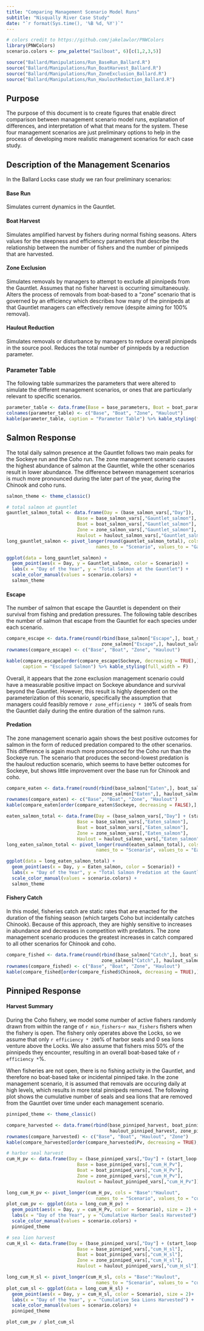 ```yaml
---
title: "Comparing Management Scenario Model Runs"
subtitle: "Nisqually River Case Study"
date: "`r format(Sys.time(), '%B %d, %Y')`"
---
```


```r

# colors credit to https://github.com/jakelawlor/PNWColors
library(PNWColors)
scenario.colors <- pnw_palette("Sailboat", 6)[c(1,2,3,5)]
```

```r
source("Ballard/Manipulations/Run_BaseRun_Ballard.R")
source("Ballard/Manipulations/Run_BoatHarvest_Ballard.R")
source("Ballard/Manipulations/Run_ZoneExclusion_Ballard.R")
source("Ballard/Manipulations/Run_HauloutReduction_Ballard.R")
```

## Purpose

The purpose of this document is to create figures that enable direct comparison between management scenario model runs, explanation of differences, and interpretation of what that means for the system. These four management scenarios are just preliminary options to help in the process of developing more realistic management scenarios for each case study.

## Description of the Management Scenarios

In the Ballard Locks case study we ran four preliminary scenarios: 

#### Base Run 

Simulates current dynamics in the Gauntlet.  

#### Boat Harvest  

Simulates amplified harvest by fishers during normal fishing seasons. Alters values for the steepness and efficiency parameters that describe the relationship between the number of fishers and the number of pinnipeds that are harvested.  

#### Zone Exclusion  

Simulates removals by managers to attempt to exclude all pinnipeds from the Gauntlet. Assumes that no fisher harvest is occurring simultaneously. Alters the process of removals from boat-based to a "zone" scenario that is governed by an efficiency which describes how many of the pinnipeds at that Gauntlet managers can effectively remove (despite aiming for 100% removal).  

#### Haulout Reduction  

Simulates removals or disturbance by managers to reduce overall pinnipeds in the source pool. Reduces the total number of pinnipeds by a reduction parameter. 

### Parameter Table

The following table summarizes the parameters that were altered to simulate the different management scenarios, or ones that are particularly relevant to specific scenarios.

```r
parameter_table <- data.frame(Base = base_parameters, Boat = boat_parameters, Zone = zone_parameters, Haulout = haulout_parameters)
colnames(parameter_table) <- c("Base", "Boat", "Zone", "Haulout")
kable(parameter_table, caption = "Parameter Table") %>% kable_styling(full_width = F)
```

## Salmon Response

The total daily salmon presence at the Gauntlet follows two main peaks for the Sockeye run and the Coho run. The zone management scenario causes the highest abundance of salmon at the Gauntlet, while the other scenarios result in lower abundance. The difference between management scenarios is much more pronounced during the later part of the year, during the Chinook and coho runs.

```r

salmon_theme <- theme_classic()

# total salmon at gauntlet
gauntlet_salmon_total <- data.frame(Day = (base_salmon_vars[,"Day"]),
                          Base = base_salmon_vars[,"Gauntlet_salmon"],
                          Boat = boat_salmon_vars[,"Gauntlet_salmon"],
                          Zone = zone_salmon_vars[,"Gauntlet_salmon"], 
                          Haulout = haulout_salmon_vars[,"Gauntlet_salmon"])
long_gauntlet_salmon <- pivot_longer(round(gauntlet_salmon_total), cols = "Base":"Haulout",
                                 names_to = "Scenario", values_to = "Gauntlet_salmon")

ggplot(data = long_gauntlet_salmon) +
  geom_point(aes(x = Day, y = Gauntlet_salmon, color = Scenario)) + 
  labs(x = "Day of the Year", y = "Total Salmon at the Gauntlet") +
  scale_color_manual(values = scenario.colors) + 
  salmon_theme
```

#### Escape

The number of salmon that escape the Gauntlet is dependent on their survival from fishing and predation pressures. The following table describes the number of salmon that escape from the Gauntlet for each species under each scenario.

```r
compare_escape <- data.frame(round(rbind(base_salmon["Escape",], boat_salmon["Escape",],
                                   zone_salmon["Escape",], haulout_salmon["Escape",])))
rownames(compare_escape) <- c("Base", "Boat", "Zone", "Haulout")

kable(compare_escape[order(compare_escape$Sockeye, decreasing = TRUE),], 
      caption = "Escaped Salmon") %>% kable_styling(full_width = F)
```

Overall, it appears that the zone exclusion management scenario could have a measurable positive impact on Sockeye abundance and survival beyond the Gauntlet. However, this result is highly dependent on the parameterization of this scenario, specifically the assumption that managers could feasibly remove `r zone_efficiency * 100`% of seals from the Gauntlet daily during the entire duration of the salmon runs. 

#### Predation

The zone management scenario again shows the best positive outcomes for salmon in the form of reduced predation compared to the other scenarios. This difference is again much more pronounced for the Coho run than the Sockeye run. The scenario that produces the second-lowest predation is the haulout reduction scenario, which seems to have better outcomes for Sockeye, but shows little improvement over the base run for Chinook and coho.

```r
compare_eaten <- data.frame(round(rbind(base_salmon["Eaten",], boat_salmon["Eaten",],
                                   zone_salmon["Eaten",], haulout_salmon["Eaten",])))
rownames(compare_eaten) <- c("Base", "Boat", "Zone", "Haulout")
kable(compare_eaten[order(compare_eaten$Sockeye, decreasing = FALSE),], caption = "Predated by Pinnipeds") %>% kable_styling(full_width = F)
```

```r
eaten_salmon_total <- data.frame(Day = (base_salmon_vars[,"Day"] + (start_loop-1)),
                          Base = base_salmon_vars[,"Eaten_salmon"],
                          Boat = boat_salmon_vars[,"Eaten_salmon"],
                          Zone = zone_salmon_vars[,"Eaten_salmon"], 
                          Haulout = haulout_salmon_vars[,"Eaten_salmon"])
long_eaten_salmon_total <- pivot_longer(round(eaten_salmon_total), cols = "Base":"Haulout",
                                 names_to = "Scenario", values_to = "Eaten_salmon")

ggplot(data = long_eaten_salmon_total) +
  geom_point(aes(x = Day, y = Eaten_salmon, color = Scenario)) + 
  labs(x = "Day of the Year", y = "Total Salmon Predation at the Gauntlet") +
  scale_color_manual(values = scenario.colors) + 
  salmon_theme
```

#### Fishery Catch

In this model, fisheries catch are static rates that are enacted for the duration of the fishing season (which targets Coho but incidentally catches Chinook). Because of this approach, they are highly sensitive to increases in abundance and decreases in competition with predators. The zone management scenario produces the greatest increases in catch compared to all other scenarios for Chinook and coho.

```r
compare_fished <- data.frame(round(rbind(base_salmon["Catch",], boat_salmon["Catch",],
                                   zone_salmon["Catch",], haulout_salmon["Catch",])))
rownames(compare_fished) <- c("Base", "Boat", "Zone", "Haulout")
kable(compare_fished[order(compare_fished$Chinook, decreasing = TRUE),], caption = "Fishery Catch") %>% kable_styling(full_width = F)
```

## Pinniped Response

#### Harvest Summary

During the Coho fishery, we model some number of active fishers randomly drawn from within the range of `r min_fishers`-`r max_fishers` fishers when the fishery is open. The fishery only operates above the Locks, so we assume that only `r efficiency * 200`% of harbor seals and 0 sea lions venture above the Locks. We also assume that fishers miss 50% of the pinnipeds they encounter, resulting in an overall boat-based take of `r efficiency *`%. 

When fisheries are not open, there is no fishing activity in the Gauntlet, and therefore no boat-based take or incidental pinniped take. In the zone management scenario, it is assumed that removals are occuring daily at high levels, which results in more total pinnipeds removed. The following plot shows the cumulative number of seals and sea lions that are removed from the Gauntlet over time under each management scenario.

```r

pinniped_theme <- theme_classic()
```

```r
compare_harvested <- data.frame(rbind(base_pinniped_harvest, boat_pinniped_harvest,
                                      haulout_pinniped_harvest, zone_pinniped_harvest))
rownames(compare_harvested) <- c("Base", "Boat", "Haulout", "Zone")
kable(compare_harvested[order(compare_harvested$Pv, decreasing = TRUE),], caption = "Harvested Pinnipeds") %>% kable_styling(full_width = F)
```

```r
# harbor seal harvest
cum_H_pv <- data.frame(Day = (base_pinniped_vars[,"Day"] + (start_loop-1)),
                          Base = base_pinniped_vars[,"cum_H_Pv"],
                          Boat = boat_pinniped_vars[,"cum_H_Pv"],
                          Zone = zone_pinniped_vars[,"cum_H_Pv"], 
                          Haulout = haulout_pinniped_vars[,"cum_H_Pv"])

long_cum_H_pv <- pivot_longer(cum_H_pv, cols = "Base":"Haulout",
                                 names_to = "Scenario", values_to = "cum_H_Pv")
plot_cum_pv <- ggplot(data = long_cum_H_pv) +
  geom_point(aes(x = Day, y = cum_H_Pv, color = Scenario), size = 2) + 
  labs(x = "Day of the Year", y = "Cumulative Harbor Seals Harvested") +
  scale_color_manual(values = scenario.colors) + 
  pinniped_theme

# sea lion harvest
cum_H_sl <- data.frame(Day = (base_pinniped_vars[,"Day"] + (start_loop-1)),
                          Base = base_pinniped_vars[,"cum_H_sl"],
                          Boat = boat_pinniped_vars[,"cum_H_sl"],
                          Zone = zone_pinniped_vars[,"cum_H_sl"], 
                          Haulout = haulout_pinniped_vars[,"cum_H_sl"])

long_cum_H_sl <- pivot_longer(cum_H_sl, cols = "Base":"Haulout",
                                 names_to = "Scenario", values_to = "cum_H_sl")
plot_cum_sl <- ggplot(data = long_cum_H_sl) +
  geom_point(aes(x = Day, y = cum_H_sl, color = Scenario), size = 2)+ 
  labs(x = "Day of the Year", y = "Cumulative Sea Lions Harvested") +
  scale_color_manual(values = scenario.colors) + 
  pinniped_theme

plot_cum_pv / plot_cum_sl
```

